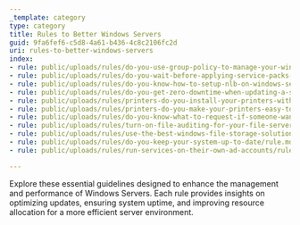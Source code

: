 ```yaml
---
_template: category
type: category
title: Rules to Better Windows Servers
guid: 9fa6fef6-c5d8-4a61-b436-4c8c2106fc2d
uri: rules-to-better-windows-servers
index:
- rule: public/uploads/rules/do-you-use-group-policy-to-manage-your-windows-update-policy/rule.mdx
- rule: public/uploads/rules/do-you-wait-before-applying-service-packs-or-upgrades/rule.mdx
- rule: public/uploads/rules/do-you-know-how-to-setup-nlb-on-windows-server-2008-r2-aka-network-load-balancing/rule.mdx
- rule: public/uploads/rules/do-you-get-zero-downtime-when-updating-a-server/rule.mdx
- rule: public/uploads/rules/printers-do-you-install-your-printers-with-group-policy/rule.mdx
- rule: public/uploads/rules/printers-do-you-make-your-printers-easy-to-find/rule.mdx
- rule: public/uploads/rules/do-you-know-what-to-request-if-someone-wants-a-more-ram-and-processors-on-a-vm-or-a-pc/rule.mdx
- rule: public/uploads/rules/turn-on-file-auditing-for-your-file-server/rule.mdx
- rule: public/uploads/rules/use-the-best-windows-file-storage-solution/rule.mdx
- rule: public/uploads/rules/do-you-keep-your-system-up-to-date/rule.mdx
- rule: public/uploads/rules/run-services-on-their-own-ad-accounts/rule.mdx

---
```


Explore these essential guidelines designed to enhance the management and performance of Windows Servers. Each rule provides insights on optimizing updates, ensuring system uptime, and improving resource allocation for a more efficient server environment.
